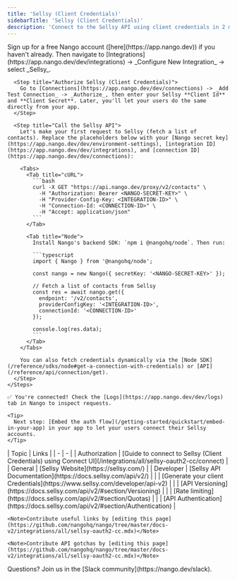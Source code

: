 ```yaml
---
title: 'Sellsy (Client Credentials)'
sidebarTitle: 'Sellsy (Client Credentials)'
description: 'Connect to the Sellsy API using client credentials in 2 minutes 💨'
---
```


<Tabs>
  <Tab title="🚀 Quickstart">
    <Steps>
      <Step title="Create an integration">
        Sign up for a free Nango account ([here](https://app.nango.dev)) if you haven't already. Then navigate to [Integrations](https://app.nango.dev/dev/integrations) -> _Configure New Integration_ -> select _Sellsy_.
      </Step>

      <Step title="Authorize Sellsy (Client Credentials)">
        Go to [Connections](https://app.nango.dev/dev/connections) -> _Add Test Connection_ -> _Authorize_, then enter your Sellsy **Client Id** and **Client Secret**. Later, you'll let your users do the same directly from your app.
      </Step> 

      <Step title="Call the Sellsy API">
        Let's make your first request to Sellsy (fetch a list of contacts). Replace the placeholders below with your [Nango secret key](https://app.nango.dev/dev/environment-settings), [integration ID](https://app.nango.dev/dev/integrations), and [connection ID](https://app.nango.dev/dev/connections):

        <Tabs>
          <Tab title="cURL">
            ```bash
            curl -X GET "https://api.nango.dev/proxy/v2/contacts" \
              -H "Authorization: Bearer <NANGO-SECRET-KEY>" \
              -H "Provider-Config-Key: <INTEGRATION-ID>" \
              -H "Connection-Id: <CONNECTION-ID>" \
              -H "Accept: application/json"
            ```
          </Tab>

          <Tab title="Node">
            Install Nango's backend SDK: `npm i @nangohq/node`. Then run:

            ```typescript
            import { Nango } from '@nangohq/node';

            const nango = new Nango({ secretKey: '<NANGO-SECRET-KEY>' });

            // Fetch a list of contacts from Sellsy
            const res = await nango.get({
              endpoint: '/v2/contacts',
              providerConfigKey: '<INTEGRATION-ID>',
              connectionId: '<CONNECTION-ID>'
            });

            console.log(res.data);
            ```
          </Tab>
        </Tabs>

        You can also fetch credentials dynamically via the [Node SDK](/reference/sdks/node#get-a-connection-with-credentials) or [API](/reference/api/connection/get).
      </Step>
    </Steps>

    ✅ You're connected! Check the [Logs](https://app.nango.dev/dev/logs) tab in Nango to inspect requests.

    <Tip>
      Next step: [Embed the auth flow](/getting-started/quickstart/embed-in-your-app) in your app to let your users connect their Sellsy accounts.
    </Tip>
  </Tab>

  <Tab title="🔗 Useful links">
    | Topic | Links |
    | - | - |
    | Authorization | [Guide to connect to Sellsy (Client Credentials) using Connect UI](/integrations/all/sellsy-oauth2-cc/connect) |
    | General | [Sellsy Website](https://sellsy.com/) |
    | Developer | [Sellsy API Documentation](https://docs.sellsy.com/api/v2/) |
    | | [Generate your client Credentials](https://www.sellsy.com/developer/api-v2) |
    | | [API Versioning](https://docs.sellsy.com/api/v2/#section/Versioning) |
    | | [Rate limiting](https://docs.sellsy.com/api/v2/#section/Quotas) |
    | | [API Authentication](https://docs.sellsy.com/api/v2/#section/Authentication) |

    <Note>Contribute useful links by [editing this page](https://github.com/nangohq/nango/tree/master/docs-v2/integrations/all/sellsy-oauth2-cc.mdx)</Note>
  </Tab>

  <Tab title="🚨 API gotchas">

    <Note>Contribute API gotchas by [editing this page](https://github.com/nangohq/nango/tree/master/docs-v2/integrations/all/sellsy-oauth2-cc.mdx)</Note>
  </Tab>
</Tabs>

<Info>
  Questions? Join us in the [Slack community](https://nango.dev/slack).
</Info>
